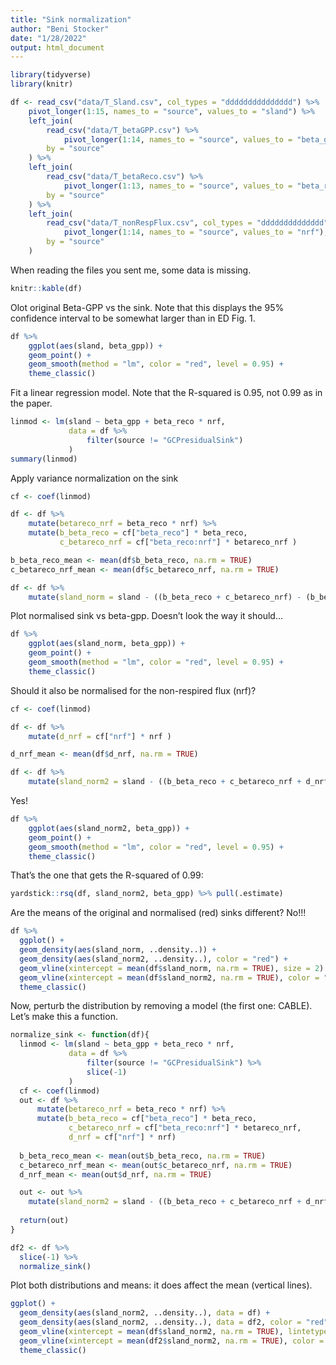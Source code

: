 ```yaml
---
title: "Sink normalization"
author: "Beni Stocker"
date: "1/28/2022"
output: html_document
---
```


```r
library(tidyverse)
library(knitr)
```


```r
df <- read_csv("data/T_Sland.csv", col_types = "ddddddddddddddd") %>% 
    pivot_longer(1:15, names_to = "source", values_to = "sland") %>% 
    left_join(
        read_csv("data/T_betaGPP.csv") %>% 
            pivot_longer(1:14, names_to = "source", values_to = "beta_gpp"),
        by = "source"
    ) %>% 
    left_join(
        read_csv("data/T_betaReco.csv") %>% 
            pivot_longer(1:13, names_to = "source", values_to = "beta_reco"),
        by = "source"
    ) %>% 
    left_join(
        read_csv("data/T_nonRespFlux.csv", col_types = "dddddddddddddd") %>% 
            pivot_longer(1:14, names_to = "source", values_to = "nrf"),
        by = "source"
    )
```

When reading the files you sent me, some data is missing.
```r
knitr::kable(df)
```

Olot original Beta-GPP vs the sink. Note that this displays the 95% confidence interval to be somewhat larger than in ED Fig. 1.
```r
df %>% 
    ggplot(aes(sland, beta_gpp)) +
    geom_point() +
    geom_smooth(method = "lm", color = "red", level = 0.95) +
    theme_classic()
```

Fit a linear regression model. Note that the R-squared is 0.95, not 0.99 as in the paper.
```r
linmod <- lm(sland ~ beta_gpp + beta_reco * nrf,
             data = df %>% 
                 filter(source != "GCPresidualSink")
             )
summary(linmod)
```

Apply variance normalization on the sink 
```r
cf <- coef(linmod)

df <- df %>% 
    mutate(betareco_nrf = beta_reco * nrf) %>% 
    mutate(b_beta_reco = cf["beta_reco"] * beta_reco,
           c_betareco_nrf = cf["beta_reco:nrf"] * betareco_nrf )

b_beta_reco_mean <- mean(df$b_beta_reco, na.rm = TRUE)
c_betareco_nrf_mean <- mean(df$c_betareco_nrf, na.rm = TRUE)

df <- df %>% 
    mutate(sland_norm = sland - ((b_beta_reco + c_betareco_nrf) - (b_beta_reco_mean + c_betareco_nrf_mean)))
```

Plot normalised sink vs beta-gpp. Doesn't look the way it should...
```r
df %>% 
    ggplot(aes(sland_norm, beta_gpp)) +
    geom_point() +
    geom_smooth(method = "lm", color = "red", level = 0.95) +
    theme_classic()
```

Should it also be normalised for the non-respired flux (nrf)?
```r
cf <- coef(linmod)

df <- df %>% 
    mutate(d_nrf = cf["nrf"] * nrf )

d_nrf_mean <- mean(df$d_nrf, na.rm = TRUE)

df <- df %>% 
    mutate(sland_norm2 = sland - ((b_beta_reco + c_betareco_nrf + d_nrf) - (b_beta_reco_mean + c_betareco_nrf_mean + d_nrf_mean)))
```

Yes!
```r
df %>% 
    ggplot(aes(sland_norm2, beta_gpp)) +
    geom_point() +
    geom_smooth(method = "lm", color = "red", level = 0.95) +
    theme_classic()
```

That's the one that gets the R-squared of 0.99:
```r
yardstick::rsq(df, sland_norm2, beta_gpp) %>% pull(.estimate)
```

Are the means of the original and normalised (red) sinks different? No!!!
```r
df %>% 
  ggplot() +
  geom_density(aes(sland_norm, ..density..)) +
  geom_density(aes(sland_norm2, ..density..), color = "red") +
  geom_vline(xintercept = mean(df$sland_norm, na.rm = TRUE), size = 2) +
  geom_vline(xintercept = mean(df$sland_norm2, na.rm = TRUE), color = "red") +
  theme_classic()
```


Now, perturb the distribution by removing a model (the first one: CABLE).
Let's make this a function.
```r
normalize_sink <- function(df){
  linmod <- lm(sland ~ beta_gpp + beta_reco * nrf,
             data = df %>% 
                 filter(source != "GCPresidualSink") %>% 
                 slice(-1)
             )
  cf <- coef(linmod)
  out <- df %>% 
      mutate(betareco_nrf = beta_reco * nrf) %>% 
      mutate(b_beta_reco = cf["beta_reco"] * beta_reco,
             c_betareco_nrf = cf["beta_reco:nrf"] * betareco_nrf,
             d_nrf = cf["nrf"] * nrf)
  
  b_beta_reco_mean <- mean(out$b_beta_reco, na.rm = TRUE)
  c_betareco_nrf_mean <- mean(out$c_betareco_nrf, na.rm = TRUE)
  d_nrf_mean <- mean(out$d_nrf, na.rm = TRUE)

  out <- out %>% 
    mutate(sland_norm2 = sland - ((b_beta_reco + c_betareco_nrf + d_nrf) - (b_beta_reco_mean + c_betareco_nrf_mean + d_nrf_mean)))
  
  return(out)
}

df2 <- df %>% 
  slice(-1) %>% 
  normalize_sink()
```


Plot both distributions and means: it does affect the mean (vertical lines).
```r
ggplot() +
  geom_density(aes(sland_norm2, ..density..), data = df) +
  geom_density(aes(sland_norm2, ..density..), data = df2, color = "red") +
  geom_vline(xintercept = mean(df$sland_norm2, na.rm = TRUE), lintetype = "dashed") +
  geom_vline(xintercept = mean(df2$sland_norm2, na.rm = TRUE), color = "red", lintetype = "dashed") +
  theme_classic()
```


